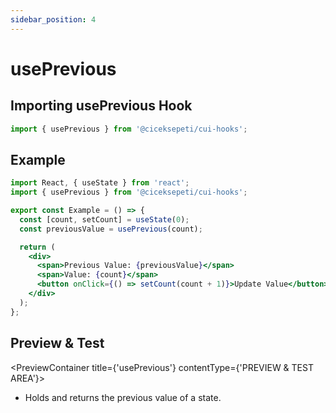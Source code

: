 ```yaml
---
sidebar_position: 4
---
```



# usePrevious

## Importing usePrevious Hook

```jsx
import { usePrevious } from '@ciceksepeti/cui-hooks';
```

## Example

```jsx
import React, { useState } from 'react';
import { usePrevious } from '@ciceksepeti/cui-hooks';

export const Example = () => {
  const [count, setCount] = useState(0);
  const previousValue = usePrevious(count);

  return (
    <div>
      <span>Previous Value: {previousValue}</span>
      <span>Value: {count}</span>
      <button onClick={() => setCount(count + 1)}>Update Value</button>
    </div>
  );
};
```

## Preview & Test

<PreviewContainer title={'usePrevious'} contentType={'PREVIEW & TEST AREA'}>

- Holds and returns the previous value of a state.

<Previous />

</PreviewContainer>

